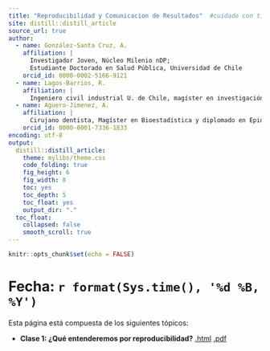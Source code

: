 ```yaml
---
title: "Reproducibilidad y Comunicacion de Resultados"  #cuidado con tilde
site: distill::distill_article
source_url: true
author:
  - name: González-Santa Cruz, A. 
    affiliation: |
      Investigador Joven, Núcleo Milenio nDP;
      Estudiante Doctorado en Salud Pública, Universidad de Chile
    orcid_id: 0000-0002-5166-9121
  - name: Lagos-Barrios, R. 
    affiliation: |
      Ingeniero civil industrial U. de Chile, magíster en investigación de operaciones U. of British Columbia, estudiante de Doctorado en Salud Pública U. de Chile.
  - name: Aguero-Jimenez, A. 
    affiliation: |
      Cirujano dentista, Magíster en Bioestadística y diplomado en Epidemiología y bioestadística aplicada de la Universidad de Chile, con distintos cursos en ciencias de datos.
    orcid_id: 0000-0001-7336-1833    
encoding: utf-8
output:
  distill::distill_article:
    theme: mylibs/theme.css
    code_folding: true
    fig_height: 6
    fig_width: 8
    toc: yes
    toc_depth: 5
    toc_float: yes
    output_dir: "."
  toc_float:
    collapsed: false
    smooth_scroll: true
---
```


```r
knitr::opts_chunk$set(echo = FALSE)

```

<meta http-equiv='Content-Type' content='text/html; charset=utf-8' />

# Fecha: `r format(Sys.time(), '%d %B, %Y')`



Esta página está compuesta de los siguientes tópicos:

- **Clase 1: ¿Qué entenderemos por reproducibilidad?** [.html](Clase1.html) [.pdf](Clase1.pdf)

